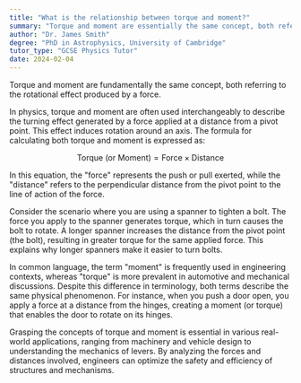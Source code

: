 ```yaml
---
title: "What is the relationship between torque and moment?"
summary: "Torque and moment are essentially the same concept, both referring to the rotational effect of a force."
author: "Dr. James Smith"
degree: "PhD in Astrophysics, University of Cambridge"
tutor_type: "GCSE Physics Tutor"
date: 2024-02-04
---
```


Torque and moment are fundamentally the same concept, both referring to the rotational effect produced by a force.

In physics, torque and moment are often used interchangeably to describe the turning effect generated by a force applied at a distance from a pivot point. This effect induces rotation around an axis. The formula for calculating both torque and moment is expressed as:

$$
\text{Torque (or Moment)} = \text{Force} \times \text{Distance}
$$

In this equation, the "force" represents the push or pull exerted, while the "distance" refers to the perpendicular distance from the pivot point to the line of action of the force.

Consider the scenario where you are using a spanner to tighten a bolt. The force you apply to the spanner generates torque, which in turn causes the bolt to rotate. A longer spanner increases the distance from the pivot point (the bolt), resulting in greater torque for the same applied force. This explains why longer spanners make it easier to turn bolts.

In common language, the term "moment" is frequently used in engineering contexts, whereas "torque" is more prevalent in automotive and mechanical discussions. Despite this difference in terminology, both terms describe the same physical phenomenon. For instance, when you push a door open, you apply a force at a distance from the hinges, creating a moment (or torque) that enables the door to rotate on its hinges.

Grasping the concepts of torque and moment is essential in various real-world applications, ranging from machinery and vehicle design to understanding the mechanics of levers. By analyzing the forces and distances involved, engineers can optimize the safety and efficiency of structures and mechanisms.
    